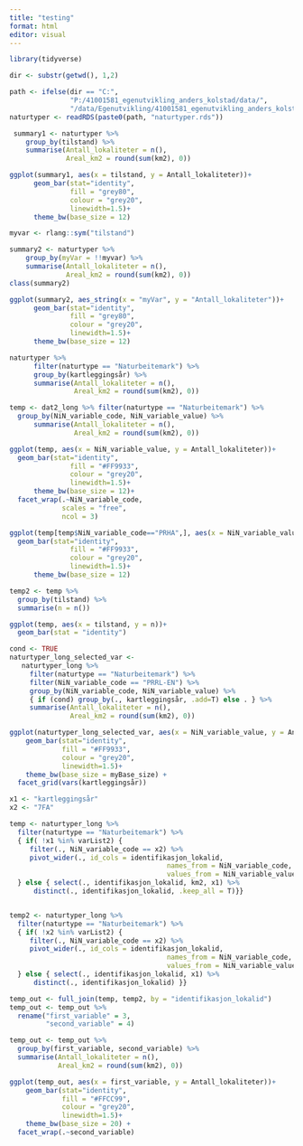 ```yaml
---
title: "testing"
format: html
editor: visual
---
```


```r
library(tidyverse)
```


```r
dir <- substr(getwd(), 1,2)

path <- ifelse(dir == "C:", 
               "P:/41001581_egenutvikling_anders_kolstad/data/",
               "/data/Egenutvikling/41001581_egenutvikling_anders_kolstad/data/")
naturtyper <- readRDS(paste0(path, "naturtyper.rds"))
```

```r
 summary1 <- naturtyper %>%
    group_by(tilstand) %>%
    summarise(Antall_lokaliteter = n(),
              Areal_km2 = round(sum(km2), 0))
```

```r
ggplot(summary1, aes(x = tilstand, y = Antall_lokaliteter))+
      geom_bar(stat="identity",
               fill = "grey80",
               colour = "grey20",
               linewidth=1.5)+
      theme_bw(base_size = 12)
```


```r
myvar <- rlang::sym("tilstand")

summary2 <- naturtyper %>%
    group_by(myVar = !!myvar) %>%
    summarise(Antall_lokaliteter = n(),
              Areal_km2 = round(sum(km2), 0))
class(summary2)
```

```r
ggplot(summary2, aes_string(x = "myVar", y = "Antall_lokaliteter"))+
      geom_bar(stat="identity",
               fill = "grey80",
               colour = "grey20",
               linewidth=1.5)+
      theme_bw(base_size = 12)
```

```r
naturtyper %>%
      filter(naturtype == "Naturbeitemark") %>%
      group_by(kartleggingsår) %>%
      summarise(Antall_lokaliteter = n(),
                Areal_km2 = round(sum(km2), 0)) 
```

```r
temp <- dat2_long %>% filter(naturtype == "Naturbeitemark") %>%
  group_by(NiN_variable_code, NiN_variable_value) %>%
      summarise(Antall_lokaliteter = n(),
                Areal_km2 = round(sum(km2), 0))

ggplot(temp, aes(x = NiN_variable_value, y = Antall_lokaliteter))+
  geom_bar(stat="identity",
               fill = "#FF9933",
               colour = "grey20",
               linewidth=1.5)+
      theme_bw(base_size = 12)+
  facet_wrap(.~NiN_variable_code,
             scales = "free",
             ncol = 3)
```


```r
ggplot(temp[temp$NiN_variable_code=="PRHA",], aes(x = NiN_variable_value, y = Antall_lokaliteter))+
  geom_bar(stat="identity",
               fill = "#FF9933",
               colour = "grey20",
               linewidth=1.5)+
      theme_bw(base_size = 12)
```


```r
temp2 <- temp %>%
  group_by(tilstand) %>%
  summarise(n = n())
```

```r
ggplot(temp, aes(x = tilstand, y = n))+
  geom_bar(stat = "identity")
```



```r
cond <- TRUE
naturtyper_long_selected_var <- 
   naturtyper_long %>% 
     filter(naturtype == "Naturbeitemark") %>%
     filter(NiN_variable_code == "PRRL-EN") %>%
     group_by(NiN_variable_code, NiN_variable_value) %>%
     { if (cond) group_by(., kartleggingsår, .add=T) else . } %>%
     summarise(Antall_lokaliteter = n(),
               Areal_km2 = round(sum(km2), 0))
```

```r
ggplot(naturtyper_long_selected_var, aes(x = NiN_variable_value, y = Antall_lokaliteter))+
    geom_bar(stat="identity",
             fill = "#FF9933",
             colour = "grey20",
             linewidth=1.5)+
    theme_bw(base_size = myBase_size) +
  facet_grid(vars(kartleggingsår))
```

```r
x1 <- "kartleggingsår"
x2 <- "7FA"
```


```r
temp <- naturtyper_long %>%
  filter(naturtype == "Naturbeitemark") %>%
  { if( !x1 %in% varList2) {
     filter(., NiN_variable_code == x2) %>%
     pivot_wider(., id_cols = identifikasjon_lokalid,
                                       names_from = NiN_variable_code,
                                       values_from = NiN_variable_value)
  } else { select(., identifikasjon_lokalid, km2, x1) %>%
      distinct(., identifikasjon_lokalid, .keep_all = T)}}


temp2 <- naturtyper_long %>%
  filter(naturtype == "Naturbeitemark") %>%
  { if( !x2 %in% varList2) {
     filter(., NiN_variable_code == x2) %>%
     pivot_wider(., id_cols = identifikasjon_lokalid,
                                       names_from = NiN_variable_code,
                                       values_from = NiN_variable_value)
  } else { select(., identifikasjon_lokalid, x1) %>%
      distinct(., identifikasjon_lokalid) }}

temp_out <- full_join(temp, temp2, by = "identifikasjon_lokalid")
temp_out <- temp_out %>%
  rename("first_variable" = 3,
         "second_variable" = 4)

temp_out <- temp_out %>%
  group_by(first_variable, second_variable) %>%
  summarise(Antall_lokaliteter = n(),
            Areal_km2 = round(sum(km2), 0))

```



```r
ggplot(temp_out, aes(x = first_variable, y = Antall_lokaliteter))+
    geom_bar(stat="identity",
             fill = "#FFCC99",
             colour = "grey20",
             linewidth=1.5)+
    theme_bw(base_size = 20) +
  facet_wrap(.~second_variable)
```





















